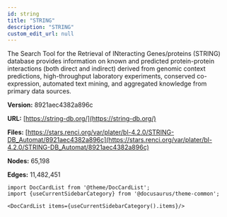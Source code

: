 ```yaml
---
id: string
title: "STRING"
description: "STRING"
custom_edit_url: null
---
```





The Search Tool for the Retrieval of INteracting Genes/proteins (STRING) database provides information on known and predicted protein-protein interactions (both direct and indirect) derived from genomic context predictions, high-throughput laboratory experiments, conserved co-expression, automated text mining, and aggregated knowledge from primary data sources.

**Version:** 8921aec4382a896c

**URL:** [https://string-db.org/](https://string-db.org/)

**Files:** [https://stars.renci.org/var/plater/bl-4.2.0/STRING-DB_Automat/8921aec4382a896c](https://stars.renci.org/var/plater/bl-4.2.0/STRING-DB_Automat/8921aec4382a896c)

**Nodes:** 65,198

**Edges:** 11,482,451





```mdx-code-block
import DocCardList from '@theme/DocCardList';
import {useCurrentSidebarCategory} from '@docusaurus/theme-common';

<DocCardList items={useCurrentSidebarCategory().items}/>
```
      